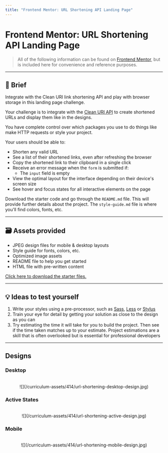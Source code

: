 ```yaml
---
title: "Frontend Mentor: URL Shortening API Landing Page"
---
```


# Frontend Mentor: URL Shortening API Landing Page

> All of the following information can be found on [Frontend Mentor](https://www.frontendmentor.io/challenges/url-shortening-api-landing-page-2ce3ob-G), but is included here for convenience and reference purposes.

---

## 📝 Brief

Integrate with the Clean URI link shortening API and play with browser storage in this landing page challenge.

Your challenge is to integrate with the [Clean URI API](https://cleanuri.com/docs) to create shortened URLs and display them like in the designs.

You have complete control over which packages you use to do things like make HTTP requests or style your project.

Your users should be able to:
- Shorten any valid URL
- See a list of their shortened links, even after refreshing the browser
- Copy the shortened link to their clipboard in a single click
- Receive an error message when the `form` is submitted if:
    - The `input` field is empty
- View the optimal layout for the interface depending on their device's screen size
- See hover and focus states for all interactive elements on the page

Download the starter code and go through the `README.md` file. This will provide further details about the project. The `style-guide.md` file is where you'll find colors, fonts, etc.

---

## 🗃 Assets provided
- JPEG design files for mobile & desktop layouts
- Style guide for fonts, colors, etc.
- Optimized image assets
- README file to help you get started
- HTML file with pre-written content

[Click here to download the starter files.](/curriculum-assets/414/url-shortening-api-master.zip)

---

## 💡 Ideas to test yourself

1. Write your styles using a pre-processor, such as [Sass](https://sass-lang.com/), [Less](http://lesscss.org/) or [Stylus](http://stylus-lang.com/)
2. Train your eye for detail by getting your solution as close to the design as you can
3. Try estimating the time it will take for you to build the project. Then see if the time taken matches up to your estimate. Project estimations are a skill that is often overlooked but is essential for professional developers

---

## Designs

### Desktop
<br />
<center>
![](/curriculum-assets/414/url-shortening-desktop-design.jpg)
</center>

### Active States
<br />
<center>
![](/curriculum-assets/414/url-shortening-active-design.jpg)
</center>

### Mobile
<br />
<center>
![](/curriculum-assets/414/url-shortening-mobile-design.jpg)
</center>
